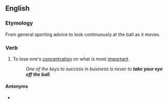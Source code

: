 ==English==

===Etymology===
From general sporting advice to look continuously at the ball as it moves.

===Verb===
{{head|en|verb|head=[[take]] one's [[eye]] off the [[ball]]}}

# {{label|en|idiomatic}} To lose one's [[concentration]] on what is most [[important]].
#: ''One of the keys to success in business is never to '''take your eye off the ball'''.''

====Antonyms====
* {{l|en|keep one's eye on the ball}}